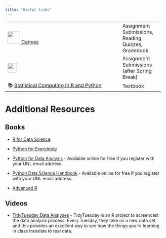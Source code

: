 ```yaml
---
title: "Useful links"
---
```


|  |  |
|-----------|----|
| [![](images/Canvas_logo_single_mark.png){fig-alt="Canvas logo" height="40px"} Canvas](https://canvas.unl.edu/courses/193335) | Assignment Submissions, Reading Quizzes, Gradebook |
| [![](images/github-classroom.svg){fig-alt="Github classroom logo" height="30px"}](https://classroom.github.com/classrooms/195160117-unl-stat151-2025a-classroom-97fc1e) | Assignment Submissions (after Spring Break) |
| 📚 [Statistical Computing in R and Python](https://srvanderplas.github.io/stat-computing-r-python/) | Textbook | 


# Additional Resources

## Books

- [R for Data Science](https://r4ds.had.co.nz/)

- [Python for Everybody](https://www.py4e.com/html3/)

- [Python for Data Analysis](https://www.oreilly.com/library/view/python-for-data/9781449323592/) - Available online for free if you register with your UNL email address.

- [Python Data Science Handbook](https://learning.oreilly.com/library/view/python-data-science/9781491912126/) - Available online for free if you register with your UNL email address.

- [Advanced R](http://adv-r.had.co.nz/)

## Videos

- [TidyTuesday Data Analyses](https://youtube.com/playlist?list=PL2joUpumI-Z-VDAgquuNFlGm_hPE2RLGh&si=iQk61eq1gILvSvv3) - TidyTuesday is an R project to screencast the data analysis process. Every Tuesday, they take on a new data set, and this provides an excellent way to see how the things you're learning in class translate to real data. 
